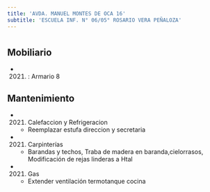 ```yaml
---
title: 'AVDA. MANUEL MONTES DE OCA 16'
subtitle: 'ESCUELA INF. N° 06/05° ROSARIO VERA PEÑALOZA'
---
```


#


## Mobiliario

*  (2021) : Armario 8 





## Mantenimiento

*  (2021) Calefaccion y Refrigeracion 
    + Reemplazar estufa direccion y secretaria

*  (2021) Carpinterías 
    + Barandas y techos, Traba de madera en baranda,cielorrasos, Modificación de rejas linderas a Htal

*  (2021) Gas 
    + Extender ventilación termotanque cocina



